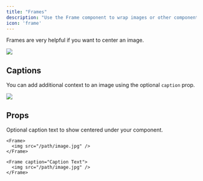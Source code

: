 ```yaml
---
title: "Frames"
description: "Use the Frame component to wrap images or other components in a container."
icon: 'frame'
---
```


Frames are very helpful if you want to center an image.

<Frame>
  <img src="https://mintlify-assets.b-cdn.net/yellowstone.jpeg" />
</Frame>

## Captions

You can add additional context to an image using the optional `caption` prop.

<Frame caption="Yosemite National Park is visited by over 3.5 million people every year">
  <img src="https://mintlify-assets.b-cdn.net/yosemite.jpg" />
</Frame>

## Props

<ResponseField name="caption" type="string">
  Optional caption text to show centered under your component.
</ResponseField>

```mdx Frame
<Frame>
  <img src="/path/image.jpg" />
</Frame>
```

```mdx Frame with Captions
<Frame caption="Caption Text">
  <img src="/path/image.jpg" />
</Frame>
```
